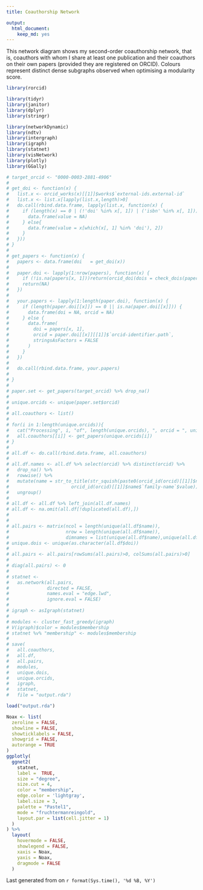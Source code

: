```yaml
---
title: Coauthorship Network

output:
  html_document:
    keep_md: yes
---
```

This network diagram shows my second-order coauthorship network, that is, coauthors with whom I share at least one publication and their coauthors on their own papers (provided they are registered on ORCID). Colours represent distinct dense subgraphs observed when optimising a modularity score.

```r
library(rorcid)

library(tidyr)
library(janitor)
library(dplyr)
library(stringr)

library(networkDynamic)
library(ndtv)
library(intergraph)
library(igraph)
library(statnet)
library(visNetwork)
library(plotly)
library(GGally)

# target_orcid <- "0000-0003-2881-4906"
# 
# get_doi <- function(x) {
#   list.x <- orcid_works(x)[[1]]$works$`external-ids.external-id`
#   list.x <- list.x[lapply(list.x,length)>0]
#   do.call(rbind.data.frame, lapply(list.x, function(x) {
#     if (length(x) == 0 | (!'doi' %in% x[, 1]) | ('isbn' %in% x[, 1])) {
#       data.frame(value = NA)
#     } else{
#       data.frame(value = x[which(x[, 1] %in% 'doi'), 2])
#     }
#   }))
# }
# 
# get_papers <- function(x) {
#   papers <- data.frame(doi   = get_doi(x))
#   
#   paper.doi <- lapply(1:nrow(papers), function(x) {
#     if (!is.na(papers[x, 1]))return(orcid_doi(dois = check_dois(papers[x, 1])$good, fuzzy = FALSE))
#     return(NA)
#   })
#   
#   your.papers <- lapply(1:length(paper.doi), function(x) {
#     if (length(paper.doi[[x]]) == 0 || is.na(paper.doi[[x]])) {
#       data.frame(doi = NA, orcid = NA)
#     } else {
#       data.frame(
#         doi = papers[x, 1],
#         orcid = paper.doi[[x]][[1]]$`orcid-identifier.path`,
#         stringsAsFactors = FALSE
#       )
#     }
#   })
#   
#   do.call(rbind.data.frame, your.papers)
#   
# }
# 
# paper.set <- get_papers(target_orcid) %>% drop_na()
# 
# unique.orcids <- unique(paper.set$orcid)
# 
# all.coauthors <- list()
# 
# for(i in 1:length(unique.orcids)){
#   cat("Processing", i, "of", length(unique.orcids), ", orcid = ", unique.orcids[i], "\n")
#   all.coauthors[[i]] <- get_papers(unique.orcids[i])
# }
# 
# all.df <- do.call(rbind.data.frame, all.coauthors)
# 
# all.df.names <- all.df %>% select(orcid) %>% distinct(orcid) %>%
#   drop_na() %>%
#   rowwise() %>% 
#   mutate(name = str_to_title(str_squish(paste0(orcid_id(orcid)[[1]]$name$`given-names`$value, " ",
#                       orcid_id(orcid)[[1]]$name$`family-name`$value)))) %>%
#   ungroup()
# 
# all.df <- all.df %>% left_join(all.df.names)
# all.df <- na.omit(all.df[!duplicated(all.df),])
# 
# 
# all.pairs <- matrix(ncol = length(unique(all.df$name)),
#                     nrow = length(unique(all.df$name)),
#                     dimnames = list(unique(all.df$name),unique(all.df$name)), 0)
# unique.dois <- unique(as.character(all.df$doi))
# 
# all.pairs <- all.pairs[rowSums(all.pairs)>0, colSums(all.pairs)>0]
# 
# diag(all.pairs) <- 0
# 
# statnet <-
#   as.network(all.pairs,
#              directed = FALSE,
#              names.eval = "edge.lwd",
#              ignore.eval = FALSE)
# 
# igraph <- asIgraph(statnet)
# 
# modules <- cluster_fast_greedy(igraph)
# V(igraph)$color = modules$membership
# statnet %v% "membership" <- modules$membership
# 
# save(
#   all.coauthors,
#   all.df,
#   all.pairs,
#   modules,
#   unique.dois,
#   unique.orcids,
#   igraph,
#   statnet,
#   file = "output.rda")

```
```r
load("output.rda")

Noax <- list(
  zeroline = FALSE,
  showline = FALSE,
  showticklabels = FALSE,
  showgrid = FALSE,
  autorange = TRUE
)
ggplotly(
  ggnet2(
    statnet,
    label =  TRUE,
    size = "degree",
    size.cut = 4,
    color = "membership",
    edge.color = 'lightgray',
    label.size = 3,
    palette = "Pastel1",
    mode = "fruchtermanreingold",
    layout.par = list(cell.jitter = 1)
  )
) %>%
  layout(
    hovermode = FALSE,
    showlegend = FALSE,
    xaxis = Noax,
    yaxis = Noax,
    dragmode = FALSE
  )
```  

Last generated from <a href = "https://orcid.org/0000-0003-2881-4906"><i class="ai ai-orcid"></i></a> on `r format(Sys.time(), '%d %B, %Y')`
